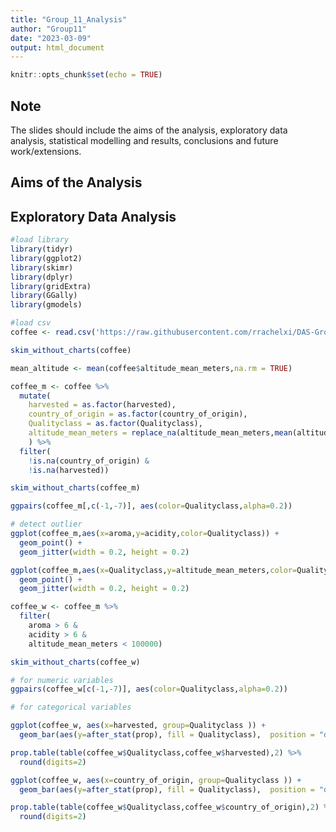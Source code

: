 ```yaml
---
title: "Group_11_Analysis"
author: "Group11"
date: "2023-03-09"
output: html_document
---
```


```r
knitr::opts_chunk$set(echo = TRUE)

```

## Note

The slides should include the aims of the analysis, exploratory data analysis, statistical modelling and results, conclusions and future work/extensions.

## Aims of the Analysis

## Exploratory Data Analysis

```r

#load library
library(tidyr)
library(ggplot2)
library(skimr)
library(dplyr)
library(gridExtra)
library(GGally)
library(gmodels)

#load csv
coffee <- read.csv('https://raw.githubusercontent.com/rrachelxi/DAS-Group-11/main/dataset11.csv')
```

```r
skim_without_charts(coffee) 

mean_altitude <- mean(coffee$altitude_mean_meters,na.rm = TRUE)

coffee_m <- coffee %>%
  mutate(
    harvested = as.factor(harvested),
    country_of_origin = as.factor(country_of_origin),
    Qualityclass = as.factor(Qualityclass),
    altitude_mean_meters = replace_na(altitude_mean_meters,mean(altitude_mean_meters,na.rm = TRUE)) # Replace NA in altitude_mean_meters by its means
    ) %>%
  filter(
    !is.na(country_of_origin) & 
    !is.na(harvested))

skim_without_charts(coffee_m)

ggpairs(coffee_m[,c(-1,-7)], aes(color=Qualityclass,alpha=0.2))

# detect outlier
ggplot(coffee_m,aes(x=aroma,y=acidity,color=Qualityclass)) +
  geom_point() +
  geom_jitter(width = 0.2, height = 0.2)

ggplot(coffee_m,aes(x=Qualityclass,y=altitude_mean_meters,color=Qualityclass)) +
  geom_point() +
  geom_jitter(width = 0.2, height = 0.2)

coffee_w <- coffee_m %>%
  filter(
    aroma > 6 & 
    acidity > 6 & 
    altitude_mean_meters < 100000)

skim_without_charts(coffee_w)

# for numeric variables
ggpairs(coffee_w[c(-1,-7)], aes(color=Qualityclass,alpha=0.2))

# for categorical variables

ggplot(coffee_w, aes(x=harvested, group=Qualityclass )) +
  geom_bar(aes(y=after_stat(prop), fill = Qualityclass),  position = "dodge")

prop.table(table(coffee_w$Qualityclass,coffee_w$harvested),2) %>%
  round(digits=2)

ggplot(coffee_w, aes(x=country_of_origin, group=Qualityclass )) +
  geom_bar(aes(y=after_stat(prop), fill = Qualityclass),  position = "dodge")

prop.table(table(coffee_w$Qualityclass,coffee_w$country_of_origin),2) %>%
  round(digits=2)
```

